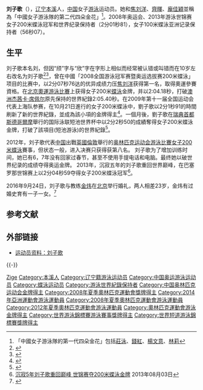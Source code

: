 {{noteTA|G1=Aquatics}}
{{Infobox Swimmer
|swimmername    = 刘子歌
|image          = 
|imagesize      = 
|caption        = 
|fullname       = 
|nationality    = {{PRC}}
|strokes        = [[蝶泳|蝶泳]]
|club           =
|collegeteam    = 
|birth_date     = {{Birth_date_and_age|1989|3|31}}<ref name="伦敦奥运">{{cite web |title = 2012伦敦奥运会中国体育代表团成员名录 - 刘子歌 |url = http://2012teamchina.olympic.cn/index.php/personview/persons/15963 |language = zh-cn |accessdate = 2012-07-18 |archive-date = 2020-03-29 |archive-url = https://web.archive.org/web/20200329200451/http://2012teamchina.olympic.cn/index.php/personview/persons/15963 |dead-url = yes }}</ref>
|birth_place     = {{PRC}}[[辽宁省|辽宁省]][[本溪市|本溪市]]
|birth_name = 刘颀
|height         = {{height|m=1.81}}<ref name="伦敦奥运" />
|weight         = {{weight|kg=70}}<ref name="伦敦奥运" /> 
|medaltemplates =
{{MedalSport|女子[[游泳|游泳]]}}
{{MedalCountry | {{CHN}} }}
{{MedalCompetition|[[奧林匹克運動會|奧林匹克運動會]]}}
{{MedalGold| [[2008年夏季奧林匹克運動會|2008年 北京]] | [[2008年夏季奧林匹克運動會游泳比賽|200米蝶泳]]}} 
{{MedalCompetition|[[世界游泳锦标赛|世界游泳锦标赛]]}}
{{MedalGold|[[2013年世界游泳锦标赛|2013年 巴塞隆拿]]|[[2009年世界游泳锦标赛|200米蝶泳]]}}
{{MedalSilver|[[2009年世界游泳锦标赛|2009年 罗马]]|[[2009年世界游泳锦标赛|200米蝶泳]]}}
{{MedalBronze|[[2011年世界游泳锦标赛|2011年 上海]]|[[2011年世界游泳锦标赛|200米蝶泳]]}}
{{MedalCompetition|[[世界短道游泳錦標賽|世界短道游泳錦標賽]]}}
{{MedalGold| [[2010年世界短道游泳錦標賽|2010年 杜拜]] |4×100米混合泳接力}}
}}

'''刘子歌'''（{{bd|1989年|3月31日|catIdx=Liu Zige}}），[[辽宁|辽宁]][[本溪|本溪]]人，[[中国|中国]]女子[[游泳|游泳]]运动员。她和[[焦刘洋|焦刘洋]]、[[齊暉|齊暉]]、[[龐佳穎|龐佳穎]]並稱為「中國女子游泳隊的第二代四朵金花」<ref>「中國女子游泳隊的第一代四朵金花」包括[[莊泳|莊泳]]、[[錢紅|錢紅]]、[[楊文意|楊文意]]、[[林莉_(游泳運動員)|林莉]]</ref>。2008年奥运会、2013年游泳世锦赛女子200米蝶泳冠军和世界纪录保持者（2分01秒81），女子100米蝶泳亚洲记录保持者（56秒07）。

== 生平 ==
刘子歌本名刘{{zy|颀|qí}}，但因“颀”字与“欣”字在字形上相似而经常被认错或叫错而在10岁左右改名为刘子歌<ref>{{cite news|url=https://www.163.com/sports/article/5MGQQ6HO00053OSQ.html|title=原名刘颀10岁改名 刘子歌:运动员价值体现在赛场|publisher=网易体育|date=2009-10-25|accessdate=2021-08-02|archive-date=2021-08-02|archive-url=https://web.archive.org/web/20210802054950/https://www.163.com/sports/article/5MGQQ6HO00053OSQ.html}}</ref><ref>{{cite web|url=https://sports.sohu.com/20091029/n267815498.shtml|title=全运姓名趣事-21岁改名参加U16 贝多芬战必胜客|publisher=搜狐体育|date=2009-10-29|accessdate=2021-08-02|archive-date=2021-08-02|archive-url=https://web.archive.org/web/20210802054949/https://sports.sohu.com/20091029/n267815498.shtml}}</ref>，曾在中國「2008全国游泳冠军赛暨奥运选拔赛200米蝶泳」项目的比赛中，以2分07秒76达的优异成绩力压[[焦刘洋|焦刘洋]]获得第一名，取得奧運參賽資格。在[[2008年夏季奥林匹克运动会游泳比賽|北京奧運游泳比賽]]上获得女子200米[[蝶泳|蝶泳]]金牌，并以2:04.18秒，打破[[澳洲|澳洲]][[杰茜卡·席佩尔|杰茜卡·席佩尔]]原先保持的世界紀錄2:05.40秒。在2009年第十一届全国运动会代表上海队参赛，在10月21日進行的女子200米蝶泳中，劉子歌以2分1秒91的時間刷新了新的世界紀錄，並成為該小項的金牌得主<ref>{{Cite web |url=http://sports.sohu.com/20091021/n267611720.shtml |title=200蝶-超越世界纪录近两秒 刘子歌惊人成绩加冕 |accessdate=2009-10-21 |archive-date=2020-03-29 |archive-url=https://web.archive.org/web/20200329200457/https://sports.sohu.com/20091021/n267611720.shtml |dead-url=no }}</ref>。一個月後，劉子歌在[[瑞典|瑞典]][[首都|首都]][[斯德哥爾摩|斯德哥爾摩]]舉行的国际泳联短池世界杯中以2分2秒50的成績奪得女子200米蝶泳金牌，打破了該項目(短池游泳)的世界紀錄<ref>{{Cite web |url=http://hk.sports.yahoo.com/091112/65/3kyu1.html |title=劉子歌二百蝶破世績 |accessdate=2009-11-13 |archive-date=2009-11-16 |archive-url=https://web.archive.org/web/20091116143912/http://hk.sports.yahoo.com/091112/65/3kyu1.html |dead-url=no }}</ref>。

2012年，刘子歌代表[[2012年夏季奥林匹克运动会中国代表团|中国]]出戰[[英國|英國]][[倫敦|倫敦]]舉行的[[2012年夏季奥林匹克运动会|奥林匹克运动会]][[2012年夏季奧林匹克運動會游泳比賽|游泳比賽]][[2012年夏季奧林匹克運動會女子200米蝶泳比賽|女子200米蝶泳]]賽事，但状态一般，进入决赛只获得获第八名。
刘子歌为了增加训练时间，她已有6，7年没有回家过春节，甚至不使用手提电话和电脑。最终她以破世界纪录的成绩夺得奥运金牌。
2013年，沉寂五年的刘子歌重回世界巅峰，在巴塞罗那世锦赛上以2分04秒59夺得女子200米蝶泳冠军<ref>[http://sports.sohu.com/20130803/n383298105.shtml 沉寂5年刘子歌重回巅峰 世锦赛夺200米蝶泳金牌] {{Wayback|url=http://sports.sohu.com/20130803/n383298105.shtml |date=20200512052709 }}2013年08月03日</ref>。

2016年9月24日，刘子歌与教练[[金炜|金炜]]在[[北京|北京]]举行婚礼，两人相差23岁，金炜有过婚史育有一子一女。<ref >{{cite web |url=http://sports.sohu.com/20160925/n469120465.shtml |language= |title=奥运冠军刘子歌完婚！ 昔日恩师变身新郎大23岁 |publisher=搜狐体育 |date=2016-09-25 |accessdate= |archive-date=2020-05-12 |archive-url=https://web.archive.org/web/20200512052712/https://sports.sohu.com/20160925/n469120465.shtml |dead-url=no }}</ref>

== 参考文献 ==
{{Reflist|2}}

== 外部链接 ==
* [http://www.china.com.cn/sport/zhuanti/2008ay/zb/2008-08/13/content_16211199.htm 运动员资料：刘子歌]{{Wayback|url=http://www.china.com.cn/sport/zhuanti/2008ay/zb/2008-08/13/content_16211199.htm |date=20110124235840 }}

{{-}}
{{奥林匹克运动会游泳比赛女子200米蝶泳冠军}}
{{2012 China Olympic Swimming Team}}
{{2008 China Olympic Swimming Team}}
{{CCTV体坛风云最佳女运动员}}

{{Authority control}}
{{DEFAULTSORT:Liu Zige}}
[[Category:劉姓|Zige]]
[[Category:本溪人|Category:本溪人]]
[[Category:辽宁籍游泳运动员|Category:辽宁籍游泳运动员]]
[[Category:中国奥运游泳运动员|Category:中国奥运游泳运动员]]
[[Category:蝶泳运动员|Category:蝶泳运动员]]
[[Category:游泳世界紀錄保持者|Category:游泳世界紀錄保持者]]
[[Category:中国奥林匹克运动会金牌得主|Category:中国奥林匹克运动会金牌得主]]
[[Category:2008年夏季奧林匹克運動會獎牌得主|Category:2008年夏季奧林匹克運動會獎牌得主]]
[[Category:2014年亞洲運動會游泳運動員|Category:2014年亞洲運動會游泳運動員]]
[[Category:2008年夏季奧林匹克運動會游泳運動員|Category:2008年夏季奧林匹克運動會游泳運動員]]
[[Category:2012年夏季奧林匹克運動會游泳運動員|Category:2012年夏季奧林匹克運動會游泳運動員]]
[[Category:奧林匹克運動會游泳金牌得主|Category:奧林匹克運動會游泳金牌得主]]
[[Category:世界游泳錦標賽游泳賽事獎牌得主|Category:世界游泳錦標賽游泳賽事獎牌得主]]
[[Category:世界短道游泳錦標賽獎牌得主|Category:世界短道游泳錦標賽獎牌得主]]